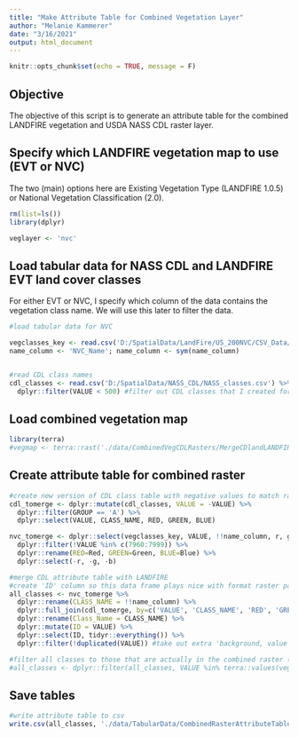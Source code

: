 ```yaml
---
title: "Make Attribute Table for Combined Vegetation Layer"
author: "Melanie Kammerer"
date: "3/16/2021"
output: html_document
---
```


```r
knitr::opts_chunk$set(echo = TRUE, message = F)
```

## Objective

The objective of this script is to generate an attribute table for the combined LANDFIRE vegetation and USDA NASS CDL raster layer.

## Specify which LANDFIRE vegetation map to use (EVT or NVC)
The two (main) options here are Existing Vegetation Type (LANDFIRE 1.0.5) or National Vegetation Classification (2.0).
```r
rm(list=ls())
library(dplyr)

veglayer <- 'nvc'
```

## Load tabular data for NASS CDL and LANDFIRE EVT land cover classes
For either EVT or NVC, I specify which column of the data contains the vegetation class name. We will use this later to filter the data.
```r
#load tabular data for NVC

vegclasses_key <- read.csv('D:/SpatialData/LandFire/US_200NVC/CSV_Data/LF_200NVC_05142020.csv')
name_column <- 'NVC_Name'; name_column <- sym(name_column)


#read CDL class names
cdl_classes <- read.csv('D:/SpatialData/NASS_CDL/NASS_classes.csv') %>% 
  dplyr::filter(VALUE < 500) #filter out CDL classes that I created for a different project
```

## Load combined vegetation map
```r
library(terra)
#vegmap <- terra::rast('./data/CombinedVegCDLRasters/MergeCDlandLANDFIRE_v2/NVC_CDL2016.tif')
```

## Create attribute table for combined raster
```r

#create new version of CDL class table with negative values to match raster
cdl_tomerge <- dplyr::mutate(cdl_classes, VALUE = -VALUE) %>%
  dplyr::filter(GROUP == 'A') %>%
  dplyr::select(VALUE, CLASS_NAME, RED, GREEN, BLUE)

nvc_tomerge <- dplyr::select(vegclasses_key, VALUE, !!name_column, r, g, b, Red, Green, Blue) %>%
  dplyr::filter(!VALUE %in% c(7960:7999)) %>%
  dplyr::rename(RED=Red, GREEN=Green, BLUE=Blue) %>%
  dplyr::select(-r, -g, -b)

#merge CDL attribute table with LANDFIRE
#create 'ID' column so this data frame plays nice with format raster package expects
all_classes <- nvc_tomerge %>%
  dplyr::rename(CLASS_NAME = !!name_column) %>%
  dplyr::full_join(cdl_tomerge, by=c('VALUE', 'CLASS_NAME', 'RED', 'GREEN', 'BLUE')) %>%
  dplyr::rename(Class_Name = CLASS_NAME) %>%
  dplyr::mutate(ID = VALUE) %>%
  dplyr::select(ID, tidyr::everything()) %>%
  dplyr::filter(!duplicated(VALUE)) #take out extra 'background, value = 0' row

#filter all classes to those that are actually in the combined raster (plus grass/pasture and other hay)
#all_classes <- dplyr::filter(all_classes, VALUE %in% terra::values(vegmap))
```
## Save tables
```r
#write attribute table to csv
write.csv(all_classes, './data/TabularData/CombinedRasterAttributeTable_CDLNVC.csv', row.names=F)

```





